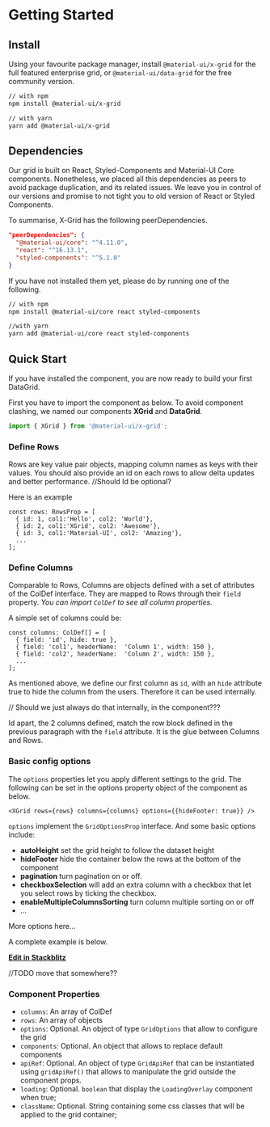 
<Meta title="1. Docs/1. Getting Started" component={XGrid} />

# Getting Started


## Install
Using your favourite package manager, install `@material-ui/x-grid` for the full featured enterprise grid, or `@material-ui/data-grid` for the free community version.

```sh
// with npm
npm install @material-ui/x-grid

// with yarn
yarn add @material-ui/x-grid
```

## Dependencies
Our grid is built on React, Styled-Components and Material-UI Core components.
Nonetheless, we placed all this dependencies as peers to avoid package duplication, and its related issues.
We leave you in control of our versions and promise to not tight you to old version of React or Styled Components.

To summarise, X-Grid has the following peerDependencies.

```json
"peerDependencies": {
  "@material-ui/core": "^4.11.0",
  "react": "^16.13.1",
  "styled-components": "^5.1.0"
}
```

If you have not installed them yet, please do by running one of the following.

```sh
// with npm
npm install @material-ui/core react styled-components

//with yarn
yarn add @material-ui/core react styled-components
```

## Quick Start

If you have installed the component, you are now ready to build your first DataGrid.

First you have to import the component as below.
To avoid component clashing, we named our components **XGrid** and **DataGrid**.

```js
import { XGrid } from '@material-ui/x-grid';
```

### Define Rows
Rows are key value pair objects, mapping column names as keys with their values.
You should also provide an id on each rows to allow delta updates and better performance. //Should Id be optional?

Here is an example
```tsx
const rows: RowsProp = [
  { id: 1, col1:'Hello', col2: 'World'},
  { id: 2, col1:'XGrid', col2: 'Awesome'},
  { id: 3, col1:'Material-UI', col2: 'Amazing'},
  ...
];
```

### Define Columns
Comparable to Rows, Columns are objects defined with a set of attributes of the ColDef interface.
They are mapped to Rows through their `field` property.
*You can import `ColDef` to see all column properties.*

A simple set of columns could be:

```tsx
const columns: ColDef[] = [
  { field: 'id', hide: true },
  { field: 'col1', headerName:  'Column 1', width: 150 },
  { field: 'col2', headerName:  'Column 2', width: 150 },
  ...
];
```
As mentioned above, we define our first column as `id`, with an `hide` attribute true to hide the column from the users. Therefore it can be used internally.

// Should we just always do that internally, in the component???

Id apart, the 2 columns defined, match the row block defined in the previous paragraph with the `field` attribute. It is the glue between Columns and Rows.

### Basic config options

The `options` properties let you apply different settings to the grid. The following can be set in the options property object of the component as below.

`<XGrid rows={rows} columns={columns} options={{hideFooter: true}} />`

`options` implement the `GridOptionsProp` interface. And some basic options include:
- **autoHeight** set the grid height to follow the dataset height
- **hideFooter** hide the container below the rows at the bottom of the component
- **pagination** turn pagination on or off.
- **checkboxSelection** will add an extra column with a checkbox that let you select rows by ticking the checkbox.
- **enableMultipleColumnsSorting** turn column multiple sorting on or off
- ...

More options here...

A complete example is below.

<QuickStartDemo />

**[Edit in Stackblitz](https://stackblitz.com/edit/x-grid-overview-demo)**

//TODO move that somewhere??
### Component Properties

- `columns`: An array of ColDef
- `rows`: An array of objects
- `options`: Optional. An object of type `GridOptions` that allow to configure the grid
- `components`: Optional. An object that allows to replace default components
- `apiRef`: Optional. An object of type `GridApiRef` that can be instantiated using `gridApiRef()` that allows to manipulate the grid outside the component props.
- `loading`: Optional. `boolean` that display the `LoadingOverlay` component when true;
- `className`: Optional. String containing some css classes that will be applied to the grid container;
